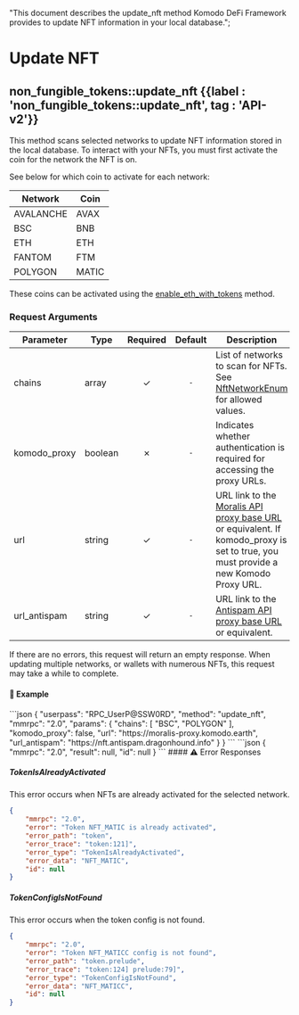   "This document describes the update_nft method Komodo DeFi Framework provides to update NFT information in your local database.";

# Update NFT

## non\_fungible\_tokens::update\_nft {{label : 'non_fungible_tokens::update_nft', tag : 'API-v2'}}

This method scans selected networks to update NFT information stored in the local database. To interact with your NFTs, you must first activate the coin for the network the NFT is on.

See below for which coin to activate for each network:

| Network   | Coin  |
| --------- | ----- |
| AVALANCHE | AVAX  |
| BSC       | BNB   |
| ETH       | ETH   |
| FANTOM    | FTM   |
| POLYGON   | MATIC |

These coins can be activated using the [enable\_eth\_with\_tokens](/komodo-defi-framework/api/v20/coin_activation/enable_eth_with_tokens/) method.

### Request Arguments

| Parameter     | Type    | Required | Default | Description                                                                                                                                                               |
| ------------- | ------- | :------: | :-----: | ------------------------------------------------------------------------------------------------------------------------------------------------------------------------- |
| chains        | array   |     ✓    |   `-`   | List of networks to scan for NFTs. See [NftNetworkEnum](/komodo-defi-framework/api/common_structures/enums/#nft-network-enum) for allowed values.                         |
| komodo\_proxy | boolean |     ✗    |   `-`   | Indicates whether authentication is required for accessing the proxy URLs.                                                                                                |
| url           | string  |     ✓    |   `-`   | URL link to the [Moralis API proxy base URL](https://moralis-proxy.komodo.earth) or equivalent. If komodo\_proxy is set to true, you must provide a new Komodo Proxy URL. |
| url\_antispam | string  |     ✓    |   `-`   | URL link to the [Antispam API proxy base URL](https://nft.antispam.dragonhound.info) or equivalent.                                                                       |

<Note>
  If there are no errors, this request will return an empty response.
  When updating multiple networks, or wallets with numerous NFTs, this request may take a while to complete.
</Note>

#### 📌 Example

<CodeGroup title="Update NFT" tag="POST" label="update_nft" mm2MethodDecorate="true">
  ```json
  {
    "userpass": "RPC_UserP@SSW0RD",
    "method": "update_nft",
    "mmrpc": "2.0",
    "params": {
      "chains": [
        "BSC",
        "POLYGON"
      ],
      "komodo_proxy": false,
      "url": "https://moralis-proxy.komodo.earth",
      "url_antispam": "https://nft.antispam.dragonhound.info"
    }
  }
  ```
</CodeGroup>

<CollapsibleSection expandedText="Hide Update NFT Response" collapsedText="Show Update NFT Response">
  ```json
  {
      "mmrpc": "2.0",
      "result": null,
      "id": null
  }
  ```
</CollapsibleSection>

<CollapsibleSection expandedText="Hide Update NFT Error Responses" collapsedText="Show Update NFT Error Responses">
  #### ⚠️ Error Responses

  ##### TokenIsAlreadyActivated

  This error occurs when NFTs are already activated for the selected network.

  ```json
  {
      "mmrpc": "2.0",
      "error": "Token NFT_MATIC is already activated",
      "error_path": "token",
      "error_trace": "token:121]",
      "error_type": "TokenIsAlreadyActivated",
      "error_data": "NFT_MATIC",
      "id": null
  }
  ```

  ##### TokenConfigIsNotFound

  This error occurs when the token config is not found.

  ```json
  {
      "mmrpc": "2.0",
      "error": "Token NFT_MATICC config is not found",
      "error_path": "token.prelude",
      "error_trace": "token:124] prelude:79]",
      "error_type": "TokenConfigIsNotFound",
      "error_data": "NFT_MATICC",
      "id": null
  }
  ```
</CollapsibleSection>
